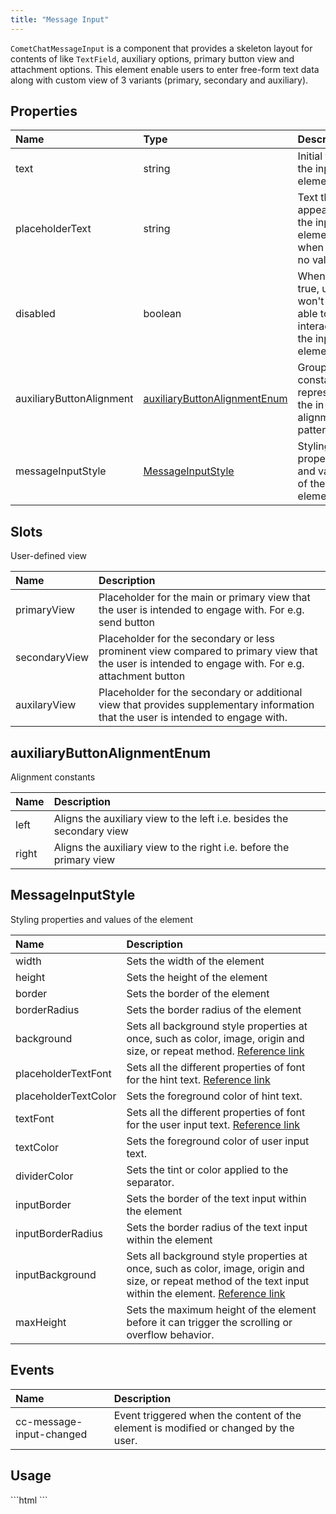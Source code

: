 ```yaml
---
title: "Message Input"
---
```


`CometChatMessageInput` is a component that provides a skeleton layout for contents of like `TextField`, auxiliary options, primary button view and attachment options. This element enable users to enter free-form text data along with custom view of 3 variants (primary, secondary and auxiliary).

## Properties

| Name                     | Type                                                                                            | Description                                                             |
| :------------------------ | :----------------------------------------------------------------------------------------------- | :----------------------------------------------------------------------- |
| text                     | string                                                                                          | Initial text of the input element                                       |
| placeholderText          | string                                                                                          | Text that appears in the input element when it has no value set         |
| disabled                 | boolean                                                                                         | When set to true, user won't be able to interact with the input element |
| auxiliaryButtonAlignment | [auxiliaryButtonAlignmentEnum](/ui-kit/angular/message-input#auxiliarybuttonalignmentenum) | Group of constants representing the in-built alignment pattern          |
| messageInputStyle        | [MessageInputStyle](/ui-kit/angular/message-input#messageinputstyle)                       | Styling properties and values of the element                            |

## Slots

User-defined view

| Name          | Description                                                                                                                                        |
| :------------- | :-------------------------------------------------------------------------------------------------------------------------------------------------- |
| primaryView   | Placeholder for the main or primary view that the user is intended to engage with. For e.g. send button                                            |
| secondaryView | Placeholder for the secondary or less prominent view compared to primary view that the user is intended to engage with. For e.g. attachment button |
| auxilaryView  | Placeholder for the secondary or additional view that provides supplementary information that the user is intended to engage with.                 |

## auxiliaryButtonAlignmentEnum

Alignment constants

| Name  | Description                                                           |
| :----- | :--------------------------------------------------------------------- |
| left  | Aligns the auxiliary view to the left i.e. besides the secondary view |
| right | Aligns the auxiliary view to the right i.e. before the primary view   |

## MessageInputStyle

Styling properties and values of the element

| Name                 | Description                                                                                                                                                                                                               |
| :-------------------- | :------------------------------------------------------------------------------------------------------------------------------------------------------------------------------------------------------------------------- |
| width                | Sets the width of the element                                                                                                                                                                                             |
| height               | Sets the height of the element                                                                                                                                                                                            |
| border               | Sets the border of the element                                                                                                                                                                                            |
| borderRadius         | Sets the border radius of the element                                                                                                                                                                                     |
| background           | Sets all background style properties at once, such as color, image, origin and size, or repeat method. [Reference link](https://developer.mozilla.org/en-US/docs/Web/CSS/background)                                      |
| placeholderTextFont  | Sets all the different properties of font for the hint text. [Reference link](https://developer.mozilla.org/en-US/docs/Web/CSS/font)                                                                                      |
| placeholderTextColor | Sets the foreground color of hint text.                                                                                                                                                                                   |
| textFont             | Sets all the different properties of font for the user input text. [Reference link](https://developer.mozilla.org/en-US/docs/Web/CSS/font)                                                                                |
| textColor            | Sets the foreground color of user input text.                                                                                                                                                                             |
| dividerColor         | Sets the tint or color applied to the separator.                                                                                                                                                                          |
| inputBorder          | Sets the border of the text input within the element                                                                                                                                                                      |
| inputBorderRadius    | Sets the border radius of the text input within the element                                                                                                                                                               |
| inputBackground      | Sets all background style properties at once, such as color, image, origin and size, or repeat method of the text input within the element. [Reference link](https://developer.mozilla.org/en-US/docs/Web/CSS/background) |
| maxHeight            | Sets the maximum height of the element before it can trigger the scrolling or overflow behavior.                                                                                                                          |

## Events

| Name                     | Description                                                                         |
| :------------------------ | :----------------------------------------------------------------------------------- |
| cc-message-input-changed | Event triggered when the content of the element is modified or changed by the user. |

## Usage

<Tabs>
<Tab title="HTML">
```html
<cometchat-message-input
[placeholderText]="'your custom placeholder text'"
></cometchat-message-input>
```

</Tab>

</Tabs>
